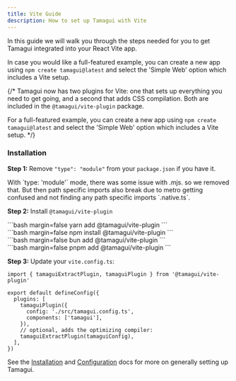 ```yaml
---
title: Vite Guide
description: How to set up Tamagui with Vite
---
```


In this guide we will walk you through the steps needed for you to get Tamagui integrated into your React Vite app.

In case you would like a full-featured example, you can create a new app using `npm create tamagui@latest` and select the 'Simple Web' option which includes a Vite setup.

{/* Tamagui now has two plugins for Vite: one that sets up everything you need to get going, and a second that adds CSS compilation. Both are included in the `@tamagui/vite-plugin` package.

For a full-featured example, you can create a new app using `npm create tamagui@latest` and select the 'Simple Web' option which includes a Vite setup. */}

### Installation

**Step 1:** Remove `"type": "module"` from your `package.json` if you have it. 

<Notice>
With `type: 'module'` mode, there was some issue with .mjs. so we removed that. But then path specific imports also break due to metro getting confused and not finding any path specific imports `.native.ts`​.
</Notice>

**Step 2:** Install `@tamagui/vite-plugin`

<CodeBlockWithTabs>
  <div id='yarn'>
  ```bash margin=false
  yarn add @tamagui/vite-plugin
  ```
  </div>

  <div id='npm'>
  ```bash margin=false
  npm install @tamagui/vite-plugin
  ```
  </div>

  <div id='bun'>
  ```bash margin=false
  bun add @tamagui/vite-plugin
  ```
  </div>

  <div id='pnpm'>
  ```bash margin=false
  pnpm add @tamagui/vite-plugin
  ```
  </div>
</CodeBlockWithTabs>

**Step 3:** Update your `vite.config.ts`:

```tsx
import { tamaguiExtractPlugin, tamaguiPlugin } from '@tamagui/vite-plugin'

export default defineConfig({
  plugins: [
    tamaguiPlugin({
      config: './src/tamagui.config.ts',
      components: ['tamagui'],
    }),
    // optional, adds the optimizing compiler:
    tamaguiExtractPlugin(tamaguiConfig),
  ],
})
```

See the [Installation](/docs/intro/installation) and [Configuration](/docs/core/configuration) docs for more on generally setting up Tamagui.

